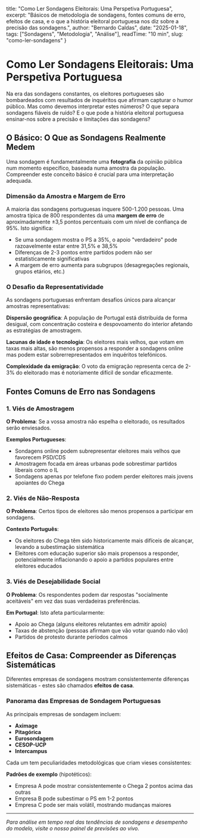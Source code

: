   title: "Como Ler Sondagens Eleitorais: Uma Perspetiva Portuguesa",
  excerpt: "Básicos de metodologia de sondagens, fontes comuns de erro, efeitos de casa, e o que a história eleitoral portuguesa nos diz sobre a precisão das sondagens.",
  author: "Bernardo Caldas",
  date: "2025-01-18",
  tags: ["Sondagens", "Metodologia", "Análise"],
  readTime: "10 min",
  slug: "como-ler-sondagens"
}

# Como Ler Sondagens Eleitorais: Uma Perspetiva Portuguesa

Na era das sondagens constantes, os eleitores portugueses são bombardeados com resultados de inquéritos que afirmam capturar o humor público. Mas como devemos interpretar estes números? O que separa sondagens fiáveis de ruído? E o que pode a história eleitoral portuguesa ensinar-nos sobre a precisão e limitações das sondagens?

## O Básico: O Que as Sondagens Realmente Medem

Uma sondagem é fundamentalmente uma **fotografia** da opinião pública num momento específico, baseada numa amostra da população. Compreender este conceito básico é crucial para uma interpretação adequada.

### Dimensão da Amostra e Margem de Erro

A maioria das sondagens portuguesas inquere 500-1.200 pessoas. Uma amostra típica de 800 respondentes dá uma **margem de erro** de aproximadamente ±3,5 pontos percentuais com um nível de confiança de 95%. Isto significa:

- Se uma sondagem mostra o PS a 35%, o apoio "verdadeiro" pode razoavelmente estar entre 31,5% e 38,5%
- Diferenças de 2-3 pontos entre partidos podem não ser estatisticamente significativas
- A margem de erro aumenta para subgrupos (desagregações regionais, grupos etários, etc.)

### O Desafio da Representatividade

As sondagens portuguesas enfrentam desafios únicos para alcançar amostras representativas:

**Dispersão geográfica**: A população de Portugal está distribuída de forma desigual, com concentração costeira e despovoamento do interior afetando as estratégias de amostragem.

**Lacunas de idade e tecnologia**: Os eleitores mais velhos, que votam em taxas mais altas, são menos propensos a responder a sondagens online mas podem estar sobrerrepresentados em inquéritos telefónicos.

**Complexidade da emigração**: O voto da emigração representa cerca de 2-3% do eleitorado mas é notoriamente difícil de sondar eficazmente.

## Fontes Comuns de Erro nas Sondagens

### 1. Viés de Amostragem

**O Problema**: Se a vossa amostra não espelha o eleitorado, os resultados serão enviesados.

**Exemplos Portugueses**: 
- Sondagens online podem subrepresentar eleitores mais velhos que favorecem PSD/CDS
- Amostragem focada em áreas urbanas pode sobrestimar partidos liberais como o IL
- Sondagens apenas por telefone fixo podem perder eleitores mais jovens apoiantes do Chega

### 2. Viés de Não-Resposta

**O Problema**: Certos tipos de eleitores são menos propensos a participar em sondagens.

**Contexto Português**: 
- Os eleitores do Chega têm sido historicamente mais difíceis de alcançar, levando a subestimação sistemática
- Eleitores com educação superior são mais propensos a responder, potencialmente inflacionando o apoio a partidos populares entre eleitores educados

### 3. Viés de Desejabilidade Social

**O Problema**: Os respondentes podem dar respostas "socialmente aceitáveis" em vez das suas verdadeiras preferências.

**Em Portugal**: Isto afeta particularmente:
- Apoio ao Chega (alguns eleitores relutantes em admitir apoio)
- Taxas de abstenção (pessoas afirmam que vão votar quando não vão)
- Partidos de protesto durante períodos calmos

<PollingChart 
  data={[]}
  title="Tendências de Sondagens ao Longo do Tempo"
/>

## Efeitos de Casa: Compreender as Diferenças Sistemáticas

Diferentes empresas de sondagens mostram consistentemente diferenças sistemáticas - estes são chamados **efeitos de casa**.

### Panorama das Empresas de Sondagem Portuguesas

As principais empresas de sondagem incluem:
- **Aximage**
- **Pitagórica** 
- **Eurosondagem**
- **CESOP-UCP**
- **Intercampus**

Cada um tem peculiaridades metodológicas que criam vieses consistentes:

**Padrões de exemplo** (hipotéticos):
- Empresa A pode mostrar consistentemente o Chega 2 pontos acima das outras
- Empresa B pode subestimar o PS em 1-2 pontos  
- Empresa C pode ser mais volátil, mostrando mudanças maiores

---

*Para análise em tempo real das tendências de sondagens e desempenho do modelo, visite o nosso painel de previsões ao vivo.*